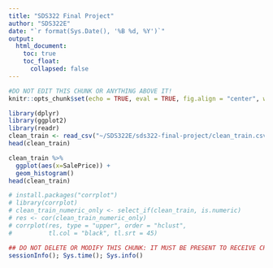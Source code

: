 ```yaml
---
title: "SDS322 Final Project"
author: "SDS322E"
date: "`r format(Sys.Date(), '%B %d, %Y')`"
output:
  html_document:
    toc: true
    toc_float:
      collapsed: false
---
```


```r
#DO NOT EDIT THIS CHUNK OR ANYTHING ABOVE IT!
knitr::opts_chunk$set(echo = TRUE, eval = TRUE, fig.align = "center", warning = F, message = F, tidy=T, tidy.opts=list(width.cutoff=50))
```


```R
library(dplyr)
library(ggplot2)
library(readr)
clean_train <- read_csv("~/SDS322E/sds322-final-project/clean_train.csv")
head(clean_train)

```

```R


clean_train %>% 
  ggplot(aes(x=SalePrice)) +
  geom_histogram()
head(clean_train)
```
```R
# install.packages("corrplot")
# library(corrplot)
# clean_train_numeric_only <- select_if(clean_train, is.numeric)
# res <- cor(clean_train_numeric_only)
# corrplot(res, type = "upper", order = "hclust", 
#          tl.col = "black", tl.srt = 45)
```




```R
## DO NOT DELETE OR MODIFY THIS CHUNK: IT MUST BE PRESENT TO RECEIVE CREDIT FOR THE ASSIGNMENT
sessionInfo(); Sys.time(); Sys.info()
```
